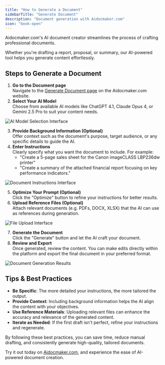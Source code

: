 ```yaml
---
title: "How to Generate a Document"
sidebarTitle: "Generate Document"
description: "Document generation with Aidocmaker.com"
icon: "book-open"
---
```


Aidocmaker.com's AI document creator streamlines the process of crafting professional documents.

Whether you're drafting a report, proposal, or summary, our AI-powered tool helps you generate content effortlessly.

## Steps to Generate a Document

1. **Go to the Document page**\
   Navigate to the [Generate Document page](https://www.aidocmaker.com/g0/file) on the Aidocmaker.com website.
2. **Select Your AI Model**\
   Choose from available AI models like ChatGPT 4.1, Claude Opus 4, or Gemini 2.5 Pro to suit your content needs.

<img
  src="/getting-started/images/generate_document_models.png"
  alt="AI Model Selection Interface"
  className="rounded-2xl"
/>

3. **Provide Background Information (Optional)**\
   Offer context such as the document's purpose, target audience, or any specific details to guide the AI.
4. **Enter Instructions**\
   Clearly specify what you want the document to include. For example:
   - "Create a 5-page sales sheet for the Canon imageCLASS LBP236dw printer"
   - "Create a summary of the attached financial report focusing on key performance indicators."

<img
  src="/getting-started/images/generate_document_instructions.png"
  alt="Document Instructions Interface"
  className="rounded-2xl"
/>

5. **Optimize Your Prompt (Optional)**\
   Click the "Optimize" button to refine your instructions for better results.
6. **Upload Reference Files (Optional)**\
   Attach relevant documents (e.g. PDFs, DOCX, XLSX) that the AI can use as references during generation.

<img
  src="/getting-started/images/generate_document_imports.png"
  alt="File Upload Interface"
  className="rounded-2xl"
/>

7. **Generate the Document**\
   Click the "Generate" button and let the AI craft your document.
8. **Review and Export**\
   Once generated, review the content. You can make edits directly within the platform and export the final document in your preferred format.

<img
  src="/getting-started/images/generate_document_results.png"
  alt="Document Generation Results"
  className="rounded-2xl"
/>

## Tips & Best Practices

- **Be Specific**: The more detailed your instructions, the more tailored the output.
- **Provide Context**: Including background information helps the AI align the content with your objectives.
- **Use Reference Materials**: Uploading relevant files can enhance the accuracy and relevance of the generated content.
- **Iterate as Needed**: If the first draft isn't perfect, refine your instructions and regenerate.

By following these best practices, you can save time, reduce manual drafting, and consistently generate high-quality, tailored documents.

Try it out today on [Aidocmaker.com](https://www.aidocmaker.com), and experience the ease of AI-powered document creation.
